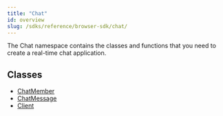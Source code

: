 ---
title: "Chat"
id: overview
slug: /sdks/reference/browser-sdk/chat/
---

The Chat namespace contains the classes and functions that you need to create a real-time chat application.

## Classes

- [ChatMember](./chat-chatmember.md)
- [ChatMessage](./chat-chatmessage.md)
- [Client](./chat-client.mdx)
